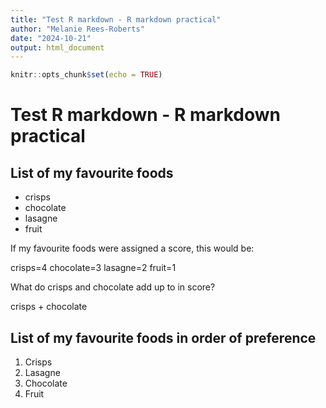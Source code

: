 ```yaml
---
title: "Test R markdown - R markdown practical"
author: "Melanie Rees-Roberts"
date: "2024-10-21"
output: html_document
---
```


```r
knitr::opts_chunk$set(echo = TRUE)
```

# Test R markdown - R markdown practical


## List of my favourite foods
* crisps
* chocolate
* lasagne
* fruit

If my favourite foods were assigned a score, this would be:

crisps=4
chocolate=3
lasagne=2
fruit=1

What do crisps and chocolate add up to in score? 

crisps + chocolate

## List of my favourite foods in order of preference
1. Crisps
2. Lasagne
3. Chocolate
4. Fruit


